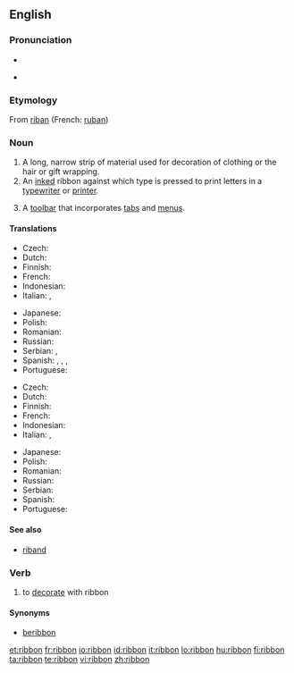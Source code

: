 ==English==
{{wikipedia}}

===Pronunciation===
* {{audio|en-us-ribbon.ogg|Audio (US)}}

* {{rhymes|ɪbən}}

===Etymology===
From {{etyl|fro}} [[riban]] (French: [[ruban]])

===Noun===
{{en-noun}}

# A long, narrow strip of material used for decoration of clothing or the hair or gift wrapping.
# An [[inked]] ribbon against which type is pressed to print letters in a [[typewriter]] or [[printer]].
# {{computing|GUI}} A [[toolbar]] that incorporates [[tab]]s and [[menu]]s.

====Translations====
{{trans-top|long, narrow strip of material}}
* Czech: {{t-|cs|stuha|f}}
* Dutch: {{t+|nl|lint|n}}
* Finnish: {{t+|fi|nauha}}
* French: {{t+|fr|ruban|m}}
* Indonesian: {{t-|id|pita|xs=Indonesian}}
* Italian: {{t-|it|nastro|m}}, {{t+|it|fettuccia|f}}
{{trans-mid}}
* Japanese: {{t|ja|リボン|tr=ribon|sc=Jpan}}
* Polish: {{t|pl|wstążka|f}}
* Romanian: {{t|ro|fundă|f}}
* Russian: {{t|ru|лента|f|sc=Cyrl}}
* Serbian: {{t|sr|vrpca|f}}, {{t|sr|traka|f}}
* Spanish: {{t+|es|cinta|f}}, {{t+|es|moño|m}}, {{t+|es|lazo|m}}, {{t+|es|galón|m}}
* Portuguese: {{t+|pt|fita|f}}
{{trans-bottom}}

{{trans-top|inked ribbon}}
* Czech: {{t-|cs|páska|f}}
* Dutch: {{t+|nl|lint|n}}
* Finnish: {{t|fi|värinauha}}
* French: {{t+|fr|ruban|m}}
* Indonesian: {{t-|id|pita|xs=Indonesian}}
* Italian: {{t-|it|nastro|m}}, {{t+|it|fettuccia|f}}
{{trans-mid}}
* Japanese: {{t|ja|リボン|tr=ribon|sc=Jpan}}
* Polish: {{t|pl|wstążka|f}}
* Romanian: {{t|ro|ribon|n}}
* Russian: {{t|ru|лента|f|sc=Cyrl}}
* Serbian: {{t|sr|pantljika|f}}
* Spanish: {{t+|es|cinta|f}}
* Portuguese: {{t+|pt|fita|f}}
{{trans-bottom}}

====See also====
* [[riband]]

===Verb===
{{en-verb}}

# to [[decorate]] with ribbon

====Synonyms====
* [[beribbon]]

[[et:ribbon]]
[[fr:ribbon]]
[[io:ribbon]]
[[id:ribbon]]
[[it:ribbon]]
[[lo:ribbon]]
[[hu:ribbon]]
[[fi:ribbon]]
[[ta:ribbon]]
[[te:ribbon]]
[[vi:ribbon]]
[[zh:ribbon]]